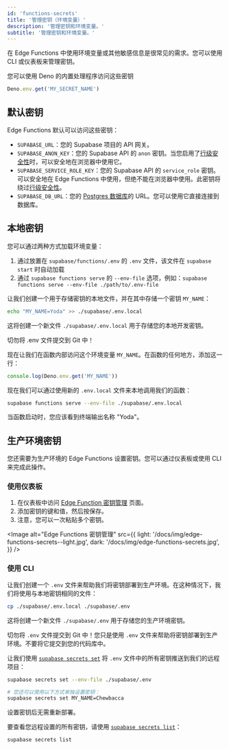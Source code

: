 ```yaml
---
id: 'functions-secrets'
title: '管理密钥（环境变量）'
description: '管理密钥和环境变量。'
subtitle: '管理密钥和环境变量。'
---
```


在 Edge Functions 中使用环境变量或其他敏感信息是很常见的需求。您可以使用 CLI 或仪表板来管理密钥。

您可以使用 Deno 的内置处理程序访问这些密钥

```js
Deno.env.get('MY_SECRET_NAME')
```

## 默认密钥

Edge Functions 默认可以访问这些密钥：

- `SUPABASE_URL`：您的 Supabase 项目的 API 网关。
- `SUPABASE_ANON_KEY`：您的 Supabase API 的 `anon` 密钥。当您启用了[行级安全性](/docs/guides/database/postgres/row-level-security)时，可以安全地在浏览器中使用它。
- `SUPABASE_SERVICE_ROLE_KEY`：您的 Supabase API 的 `service_role` 密钥。可以安全地在 Edge Functions 中使用，但绝不能在浏览器中使用。此密钥将绕过[行级安全性](/docs/guides/database/postgres/row-level-security)。
- `SUPABASE_DB_URL`：您的 [Postgres 数据库](/docs/guides/database)的 URL。您可以使用它直接连接到数据库。

## 本地密钥

您可以通过两种方式加载环境变量：

1. 通过放置在 `supabase/functions/.env` 的 `.env` 文件，该文件在 `supabase start` 时自动加载
2. 通过 `supabase functions serve` 的 `--env-file` 选项，例如：`supabase functions serve --env-file ./path/to/.env-file`

让我们创建一个用于存储密钥的本地文件，并在其中存储一个密钥 `MY_NAME`：

```bash
echo "MY_NAME=Yoda" >> ./supabase/.env.local
```

这将创建一个新文件 `./supabase/.env.local` 用于存储您的本地开发密钥。

<Admonition type="caution">

切勿将 .env 文件提交到 Git 中！

</Admonition>

现在让我们在函数内部访问这个环境变量 `MY_NAME`。在函数的任何地方，添加这一行：

```jsx
console.log(Deno.env.get('MY_NAME'))
```

现在我们可以通过使用新的 `.env.local` 文件来本地调用我们的函数：

```bash
supabase functions serve --env-file ./supabase/.env.local
```

当函数启动时，您应该看到终端输出名称 "Yoda"。

## 生产环境密钥

您还需要为生产环境的 Edge Functions 设置密钥。您可以通过仪表板或使用 CLI 来完成此操作。

### 使用仪表板

1. 在仪表板中访问 [Edge Function 密钥管理](https://supabase.com/dashboard/project/_/settings/functions) 页面。
2. 添加密钥的键和值，然后按保存。
3. 注意，您可以一次粘贴多个密钥。

<Image
  alt="Edge Functions 密钥管理"
  src={{
    light: '/docs/img/edge-functions-secrets--light.jpg',
    dark: '/docs/img/edge-functions-secrets.jpg',
  }}
/>

### 使用 CLI

让我们创建一个 `.env` 文件来帮助我们将密钥部署到生产环境。在这种情况下，我们将使用与本地密钥相同的文件：

```bash
cp ./supabase/.env.local ./supabase/.env
```

这将创建一个新文件 `./supabase/.env` 用于存储您的生产环境密钥。

<Admonition type="caution">

切勿将 `.env` 文件提交到 Git 中！您只是使用 `.env` 文件来帮助将密钥部署到生产环境。不要将它提交到您的代码库中。

</Admonition>

让我们使用 [`supabase secrets set`](/docs/reference/cli/usage#supabase-secrets-set) 将 `.env` 文件中的所有密钥推送到我们的远程项目：

```bash
supabase secrets set --env-file ./supabase/.env

# 您还可以使用以下方式单独设置密钥：
supabase secrets set MY_NAME=Chewbacca
```

设置密钥后无需重新部署。

要查看您远程设置的所有密钥，请使用 [`supabase secrets list`](/docs/reference/cli/usage#supabase-secrets-list)：

```bash
supabase secrets list
```